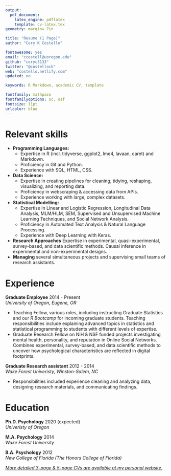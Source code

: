 ```yaml
---
output: 
  pdf_document:
    latex_engine: pdflatex
    template: cv-latex.tex
geometry: margin=.7in

title: "Resume (1 Page)"
author: "Cory K Costello"

fontawesome: yes
email: "ccostell@uoregon.edu"
github: "coryc3133"
twitter: "@costellock"
web: "costello.netlify.com"
updated: no

keywords: R Markdown, academic CV, template

fontfamily: mathpazo
fontfamilyoptions: sc, osf
fontsize: 11pt
urlcolor: blue
---
```


# Relevant skills

- **Programming Languages:** 
  - Expertise in R (incl. tidyverse, ggplot2, lme4, lavaan, caret) and Markdown. 
  - Proficiency in Git and Python. 
  - Experience with SQL, HTML, CSS.
- **Data Science:** 
  - Expertise in creating pipelines for cleaning, tidying, reshaping, visualizing, and reporting data.
  - Proficiency in webscraping & accessing data from APIs.
  - Experience working with large, complex datasets.
- **Statistical Modelling:** 
  - Expertise in Linear and Logistic Regression, Longitudinal Data Analysis, MLM/HLM, SEM, Supervised and Unsupervised Machine Learning Techniques, and Social Network Analysis.
  - Proficiency in Automated Text Analysis & Natural Language Processing.
  - Experience with Deep Learning with Keras.
- **Research Approaches** Expertise in experimental, quasi-experimental, survey-based, and data scientific methods. Causal inference in experimental and non-experimental designs.
- **Managing** several simultaneous projects and supervising small teams of research assistants.   

# Experience 

**Graduate Employee** \hfill   2014 - Present  
*University of Oregon, Eugene, OR*

- Teaching Fellow, various roles, including instructing Graduate Statistics and our *R Bootcamp* for incoming graduate students. Teaching responsibilities include explaining advanced topics in statistics and statistical programming to students with different levels of expertise.
- Graduate Research Fellow on NIH & NSF funded projects investigating mental health, personality, and reputation in Online Social Networks. Combines experimental, survey-based, and data scientific methods to uncover how psychological characteristics are reflected in digital footprints.

**Graduate Research assistant** \hfill 2012 - 2014  
*Wake Forest Univeristy, Winston-Salem, NC*

- Responsibilities included experience cleaning and analyzing data, designing research materials, and communicating findings.

# Education

**Ph.D. Psychology** \hfill 2020 (expected)  
*Univeristy of Oregon*


**M.A. Psychology** \hfill 2014  
*Wake Forest University*   

**B.A. Psychology** \hfill 2012  
*New College of Florida (The Honors College of Florida)*    

\centering 

[*More detailed 3-page & 5-page CVs are available at my personal website.*](https://costello.netlify.com/#cv)